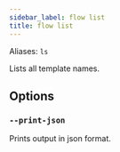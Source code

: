 ```yaml
---
sidebar_label: flow list
title: flow list
---
```


Aliases: `ls`

Lists all template names.

## Options

### `--print-json`
Prints output in json format.
